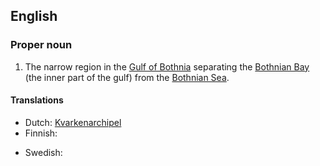 ==English==

===Proper noun===
{{en-proper noun}}

# The narrow region in the [[Gulf of Bothnia]] separating the [[Bothnian Bay]] (the inner part of the gulf) from the [[Bothnian Sea]].

====Translations====
{{trans-top|narrow region}}
* Dutch: [[Kvarkenarchipel]]
* Finnish: {{t-|fi|Merenkurkku}}
{{trans-mid}}
* Swedish: {{t-|sv|Kvarken}}
{{trans-bottom}}